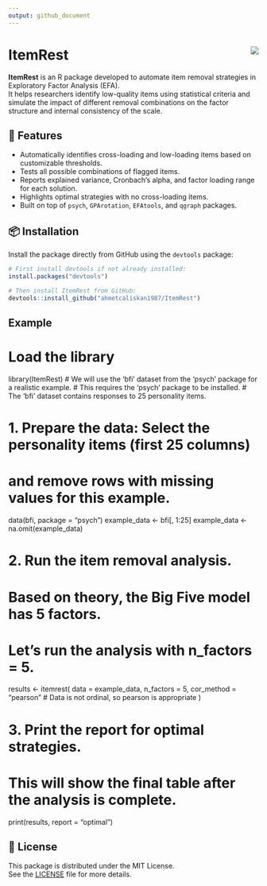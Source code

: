 ```yaml
---
output: github_document
---
```


# ItemRest <img src="https://img.shields.io/badge/status-active-brightgreen" align="right" />

**ItemRest** is an R package developed to automate item removal strategies in Exploratory Factor Analysis (EFA).  
It helps researchers identify low-quality items using statistical criteria and simulate the impact of different removal combinations on the factor structure and internal consistency of the scale.

## 🔧 Features

- Automatically identifies cross-loading and low-loading items based on customizable thresholds.
- Tests all possible combinations of flagged items.
- Reports explained variance, Cronbach’s alpha, and factor loading range for each solution.
- Highlights optimal strategies with no cross-loading items.
- Built on top of `psych`, `GPArotation`, `EFAtools`, and `qgraph` packages.

## 📦 Installation

Install the package directly from GitHub using the `devtools` package:

```r
# First install devtools if not already installed:
install.packages("devtools")

# Then install ItemRest from GitHub:
devtools::install_github("ahmetcaliskan1987/ItemRest")

```

## Example

# Load the library
library(ItemRest)
# We will use the 'bfi' dataset from the 'psych' package for a realistic example.
# This requires the 'psych' package to be installed.
# The 'bfi' dataset contains responses to 25 personality items.

# 1. Prepare the data: Select the personality items (first 25 columns)
#    and remove rows with missing values for this example.
data(bfi, package = "psych")
example_data <- bfi[, 1:25]
example_data <- na.omit(example_data)

# 2. Run the item removal analysis.
#    Based on theory, the Big Five model has 5 factors.
#    Let's run the analysis with n_factors = 5.
results <- itemrest(
  data = example_data,
  n_factors = 5,
  cor_method = "pearson" # Data is not ordinal, so pearson is appropriate
)

# 3. Print the report for optimal strategies.
#    This will show the final table after the analysis is complete.
print(results, report = "optimal")

## 📄 License

This package is distributed under the MIT License.  
See the [LICENSE](LICENSE) file for more details.
